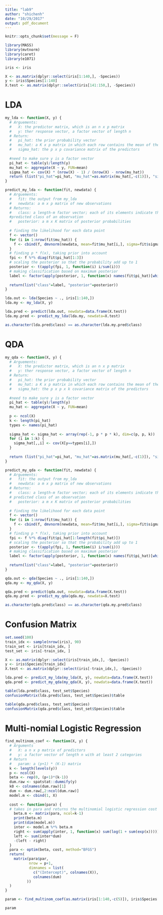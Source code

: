 ```yaml
---
title: "lab9"
author: "shichenh"
date: "10/29/2017"
output: pdf_document
---
```


```r
knitr::opts_chunk$set(message = F)
```


```r
library(MASS)
library(mvtnorm)
library(caret)
library(e1071)
```

```r
iris <- iris
```

```r
X <- as.matrix(dplyr::select(iris[1:140,], -Species))
y <- iris$Species[1:140]
X.test <- as.matrix(dplyr::select(iris[141:150,], -Species))
```

# LDA 
```r
my_lda <- function(X, y) {
  # Arguements:
  #   X: the predictor matrix, which is an n x p matrix 
  #   y: ther response vector, a factor vector of length n
  # Return:
  #   pi_hat: the prior probability vector
  #   mu_hat: a K x p matrix in which each row contains the mean of the group
  #   sigma_hat: the p x p covariance matrix of the predictors
  
  #need to make sure y is a factor vector
  pi_hat <- table(y)/length(y)
  mu_hat <- aggregate(X ~ y, FUN=mean)
  sigma_hat <- cov(X) * (nrow(X) - 1) / (nrow(X) - nrow(mu_hat))
  return (list("pi_hat"=pi_hat, "mu_hat"=as.matrix(mu_hat[,-c(1)]), "sigma_hat"=sigma_hat))
}

predict_my_lda <- function(fit, newdata) {
  # Arguements:
  #   fit: the output from my_lda
  #   newdata: a m x p matrix of new observations
  # Returns:
  #   class: a length-m factor vector; each of its elements indicate the 
  #predicted class of an observation
  #   posterior: a m x K matrix of posterior probabilities
  
  # finding the likelihood for each data point 
  f <- vector()
  for (i in 1:nrow(fit$mu_hat)) {
    f <- cbind(f, dmvnorm(newdata, mean=fit$mu_hat[i,], sigma=fit$sigma_hat))
  }
  # finding p * f(x), taking prior into account
  fpi <- f %*% diag(fit$pi_hat[1:3])
  # scaling the posterior so that the probability add up to 1
  posterior <- t(apply(fpi, 1, function(i) i/sum(i)))
  # making classification based on maximum posterior 
  label <- factor(apply(posterior, 1, function(x) names(fit$pi_hat)[which.max(x)]))
  
  return(list("class"=label, "posterior"=posterior))
}
```


```r
lda.out <- lda(Species ~ ., iris[1:140,])
lda.my <- my_lda(X, y)

lda.pred <- predict(lda.out, newdata=data.frame(X.test))
lda.my.pred <- predict_my_lda(lda.my, newdata=X.test)

as.character(lda.pred$class) == as.character(lda.my.pred$class)
```

# QDA 

```r
my_qda <- function(X, y) {
  # Arguements:
  #   X: the predictor matrix, which is an n x p matrix 
  #   y: ther response vector, a factor vector of length n
  # Return:
  #   pi_hat: the prior probability vector
  #   mu_hat: a K x p matrix in which each row contains the mean of the group
  #   sigma_hat: the p x p x k covariance matrix of the predictors
  
  #need to make sure y is a factor vector
  pi_hat <- table(y)/length(y)
  mu_hat <- aggregate(X ~ y, FUN=mean)
  
  p <- ncol(X)
  k <- length(pi_hat)
  types <- names(pi_hat)
  
  sigma_hat <- sigma_hat <- array(rep(-1, p * p * k), dim=c(p, p, k))
  for (i in 1:k) {
    sigma_hat[,,i] <- cov(X[y==types[i],])
  }
  
  return (list("pi_hat"=pi_hat, "mu_hat"=as.matrix(mu_hat[,-c(1)]), "sigma_hat"=sigma_hat))
}

predict_my_qda <- function(fit, newdata) {
  # Arguements:
  #   fit: the output from my_lda
  #   newdata: a m x p matrix of new observations
  # Returns:
  #   class: a length-m factor vector; each of its elements indicate the 
  # predicted class of an observation
  #   posterior: a m x K matrix of posterior probabilities
  
  # finding the likelihood for each data point 
  f <- vector()
  for (i in 1:nrow(fit$mu_hat)) {
    f <- cbind(f, dmvnorm(newdata, mean=fit$mu_hat[i,], sigma=fit$sigma_hat[,,i]))
  }
  # finding p * f(x), taking prior into account
  fpi <- f %*% diag(fit$pi_hat[1:length(fit$pi_hat)])
  # scaling the posterior so that the probability add up to 1
  posterior <- t(apply(fpi, 1, function(i) i/sum(i)))
  # making classification based on maximum posterior 
  label <- factor(apply(posterior, 1, function(x) names(fit$pi_hat)[which.max(x)]))
  
  return(list("class"=label, "posterior"=posterior))
}
```


```r
qda.out <- qda(Species ~ ., iris[1:140,])
qda.my <- my_qda(X, y)

qda.pred <- predict(qda.out, newdata=data.frame(X.test))
qda.my.pred <- predict_my_qda(qda.my, newdata=X.test)

as.character(qda.pred$class) == as.character(qda.my.pred$class)
```

# Confusion Matrix

```r
set.seed(100)
train_idx <- sample(nrow(iris), 90)
train_set <- iris[train_idx, ]
test_set <- iris[-train_idx, ]

X <- as.matrix(dplyr::select(iris[train_idx,], -Species))
y <- iris$Species[train_idx]
X.test <- as.matrix(dplyr::select(iris[-train_idx,], -Species))
```

```r
lda.pred <- predict_my_lda(my_lda(X, y), newdata=data.frame(X.test))
qda.pred <- predict_my_qda(my_qda(X, y), newdata=data.frame(X.test))

table(lda.pred$class, test_set$Species)
confusionMatrix(lda.pred$class, test_set$Species)$table

table(qda.pred$class, test_set$Species)
confusionMatrix(qda.pred$class, test_set$Species)$table

```

# Multi-nomial Logistic Regression
```r
find_multinom_coef <- function(X, y) {
  # Arguments
  #   X: a n x p matrix of predictors
  #   y: a factor vector of length n with at least 2 categories
  # Return
  #   param: a (p+1) * (K-1) matrix
  k <- length(levels(y))
  p <- ncol(X)
  beta <- rep(0, (p+1)*(k-1))
  dum.raw <- spatstat::dummify(y)
  k0 <- colnames(dum.raw)[1]
  dum <- dum.raw[,2:ncol(dum.raw)]
  model.m <- cbind(1, X)
  
  cost <- function(para) {
  # takes in para and returns the multinomial logistic regression cost
    beta.m <- matrix(para, ncol=k-1)
    print(beta.m)
    print(dim(model.m))
    inter <- model.m %*% beta.m
    right <- sum(apply(inter, 1, function(x) sum(log(1 + sum(exp(x))))))
    left <- sum(inter*dum)
    -(left - right)
  }
  para <- optim(beta, cost, method="BFGS")
  return(
    matrix(para$par, 
           nrow = p+1, 
           dimnames = list(
             c("(Intercept)", colnames(X)),
             colnames(dum)
          ))
  )
}
```

```r
param <- find_multinom_coef(as.matrix(iris[1:140,-c(5)]), iris$Species[1:140])
```

```r
param
```

